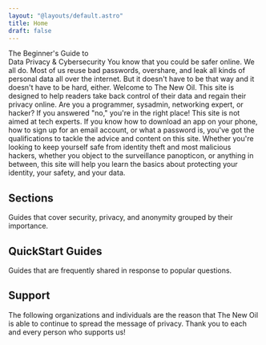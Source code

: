 ```yaml
---
layout: "@layouts/default.astro"
title: Home
draft: false
---
```




<Hero>
  <span slot="title">
    <div>The Beginner's Guide to</div>
    <span class="text-gradient-primary">Data Privacy</span> 
    & 
    <span class="text-gradient-primary">Cybersecurity</span>
  </span>
  You know that you could be safer online. We all do. Most of us reuse bad passwords, overshare, and leak all kinds of personal data all over the internet. But it doesn't have to be that way and it doesn't have to be hard, either. Welcome to The New Oil. This site is designed to help readers take back control of their data and regain their privacy online. Are you a programmer, sysadmin, networking expert, or hacker? If you answered "no," you're in the right place! This site is not aimed at tech experts. If you know how to download an app on your phone, how to sign up for an email account, or what a password is, you've got the qualifications to tackle the advice and content on this site. Whether you're looking to keep yourself safe from identity theft and most malicious hackers, whether you
  object to the surveillance panopticon, or anything in between, this site will help you learn the basics about protecting your identity, your safety, and your data.
</Hero>

<Section>

## Sections

Guides that cover security, privacy, and anonymity grouped by their importance.

<Cards items={sections} color="primary" />

</Section>

<Section>

## QuickStart Guides

Guides that are frequently shared in response to popular questions.

<Cards items={guides} color="secondary" />

</Section>

<Section>

## Support

The following organizations and individuals are the reason that The New Oil is able to continue to spread the message of privacy. Thank you to each and every person who supports us!

<script src="https://opencollective.com/thenewoil/banner.js"></script>

</Section>
